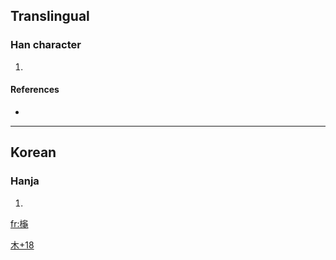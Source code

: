==Translingual==

===Han character===
{{Han char|rn=75|rad=木|as=18|sn=22|four=|canj=木竹月尸 (DHBS), 木弓X山 (DNXU)}}

# {{defn|Han|sort=木18}}

====References====
* {{Han ref|kx=0562.101|dj=0950.330|hdz=21323.151|uh=6AF7|ud=27383}}

----

==Korean==

===Hanja===
{{ko-hanja|hangeul=[[귀]]|eumhun=|rv=gwi|mr=kwi|y=kwi}}

# {{defn|Korean}}

[[Category:Korean-only CJKV Characters|木+18]]

[[fr:櫷]]
